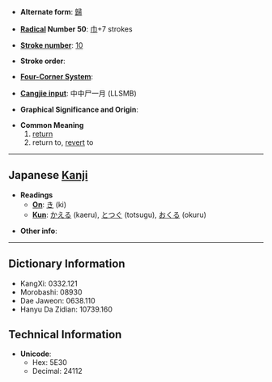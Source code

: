 * '''Alternate form''': [[歸]]

* '''[[Wiktionary:Chinese radical index| Radical]] Number 50''': [[Wiktionary:Chinese radical index 巾|巾]]+7 strokes

* '''[[Wiktionary:Chinese total strokes index|Stroke number]]''': [[Wiktionary:Chinese total strokes index 10|10]]

* '''Stroke order''': 

* '''[[Wiktionary:Chinese four corner index|Four-Corner System]]''': 

* '''[[Wiktionary:Chinese Cangjie index|Cangjie input]]''': 中中尸一月 (LLSMB)

* '''Graphical Significance and Origin''': 

* '''Common Meaning'''
*# [[return]]
*# return to, [[revert]] to

----

== Japanese [[Kanji]] ==

* '''Readings'''
** '''[[On]]''': [[き]] (ki)
** '''[[Kun]]''': [[かえる]] (kaeru), [[とつぐ]] (totsugu), [[おくる]] (okuru)

* '''Other info''':  

----

== Dictionary Information ==

* KangXi: 0332.121
* Morobashi: 08930
* Dae Jaweon: 0638.110
* Hanyu Da Zidian: 10739.160

== Technical Information ==

* '''Unicode''':
** Hex: 5E30
** Decimal: 24112